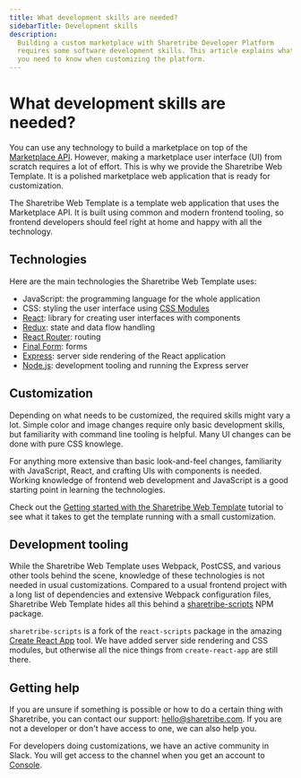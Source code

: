 ```yaml
---
title: What development skills are needed?
sidebarTitle: Development skills
description:
  Building a custom marketplace with Sharetribe Developer Platform
  requires some software development skills. This article explains what
  you need to know when customizing the platform.
---
```


# What development skills are needed?

You can use any technology to build a marketplace on top of the
[Marketplace API](/introduction/introducing-sharetribe-developer-platform/#the-marketplace-api).
However, making a marketplace user interface (UI) from scratch requires
a lot of effort. This is why we provide the Sharetribe Web Template. It
is a polished marketplace web application that is ready for
customization.

The Sharetribe Web Template is a template web application that uses the
Marketplace API. It is built using common and modern frontend tooling,
so frontend developers should feel right at home and happy with all the
technology.

## Technologies

Here are the main technologies the Sharetribe Web Template uses:

- JavaScript: the programming language for the whole application
- CSS: styling the user interface using
  [CSS Modules](https://github.com/css-modules/css-modules)
- [React](https://reactjs.org/): library for creating user interfaces
  with components
- [Redux](https://redux.js.org/): state and data flow handling
- [React Router](https://reactrouter.com/en/main): routing
- [Final Form](https://github.com/final-form/final-form): forms
- [Express](https://expressjs.com/): server side rendering of the React
  application
- [Node.js](https://nodejs.org/): development tooling and running the
  Express server

## Customization

Depending on what needs to be customized, the required skills might vary
a lot. Simple color and image changes require only basic development
skills, but familiarity with command line tooling is helpful. Many UI
changes can be done with pure CSS knowlege.

For anything more extensive than basic look-and-feel changes,
familiarity with JavaScript, React, and crafting UIs with components is
needed. Working knowledge of frontend web development and JavaScript is
a good starting point in learning the technologies.

Check out the
[Getting started with the Sharetribe Web Template](/introduction/getting-started-with-web-template/)
tutorial to see what it takes to get the template running with a small
customization.

## Development tooling

While the Sharetribe Web Template uses Webpack, PostCSS, and various
other tools behind the scene, knowledge of these technologies is not
needed in usual customizations. Compared to a usual frontend project
with a long list of dependencies and extensive Webpack configuration
files, Sharetribe Web Template hides all this behind a
[sharetribe-scripts](https://www.npmjs.com/package/sharetribe-scripts)
NPM package.

`sharetribe-scripts` is a fork of the `react-scripts` package in the
amazing [Create React App](https://github.com/facebook/create-react-app)
tool. We have added server side rendering and CSS modules, but otherwise
all the nice things from `create-react-app` are still there.

## Getting help

If you are unsure if something is possible or how to do a certain thing
with Sharetribe, you can contact our support:
[hello@sharetribe.com](mailto:hello@sharetribe.com). If you are not a
developer or don't have access to one, we can also help you.

For developers doing customizations, we have an active community in
Slack. You will get access to the channel when you get an account to
[Console](/concepts/development/console-overview/).
